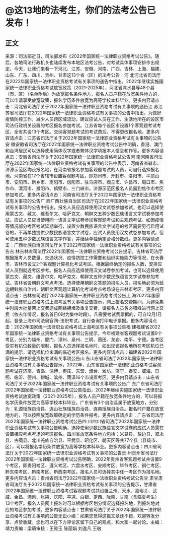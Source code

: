 # @这13地的法考生，你们的法考公告已发布！
## 正文
来源：司法部近日，司法部发布《2022年国家统一法律职业资格考试公告》。随后，各地司法行政机关也陆续发布本地区法考公告，对考试具体事项安排作出规定。今天，让我们来看一下河北、江苏、安徽、河南、广西、吉林、上海、福建、山东、广东、四川、贵州、甘肃这13个省（区）的法考公告！河 北河北省司法厅在2022年国家统一法律职业资格考试有关事项的通告中指出，2022年继续实施国家统一法律职业资格考试放宽政策（2021-2025年），河北省涞水县等48个县（市、区）（名单附后）为放宽报名条件地方，报名人员户籍在放宽条件地方的，可以申请享受放宽政策，报名学历条件放宽为高等学校本科毕业。更多内容请点击：河北省司法厅关于2022年国家统一法律职业资格考试有关事项的通告江 苏江苏省司法厅在2022年国家统一法律职业资格考试有关事项的公告中指出，为做好疫情防控工作，减少人员跨区域流动，建议应试人员在工作、生活地所在的设区市司法行政机关设置的考区报名参加考试。江苏省每个设区市设置1个客观题考试考区，全省共设13个考区。交纳客观题考试的考试费后，不得更改报名地。更多内容请点击：江苏省司法厅关于2022年国家统一法律职业资格考试有关事项的公告安 徽安徽省司法厅在2022年国家统一法律职业资格考试公告中明确，香港、澳门和台湾居民可以选择使用简体汉字或者繁体汉字填报本人信息和作答。更多内容请点击：安徽省司法厅关于2022年国家统一法律职业资格考试公告河 南河南省司法厅在2022年国家统一法律职业资格考试有关事项的公告中表示，河南省省辖市、济源示范区均设报名地，在河南省报名参加客观题考试的人员，可自行选择报名地。河南省在17个省辖市设置客观题考区，即郑州市、开封市、洛阳市、平顶山市、安阳市、新乡市、南阳市、信阳市、驻马店市、商丘市、许昌市、周口市、焦作市、漯河市、濮阳市、鹤壁市、三门峡市。济源示范区报名人员需到焦作市考区参加考试。更多内容请点击：河南省司法厅关于2022年国家统一法律职业资格考试有关事项的公告广 西广西壮族自治区司法厅在2022年国家统一法律职业资格考试有关事项的公告中指出，报名人员应选择使用汉文试卷参加考试，也可以选择使用蒙古文、藏文、维吾尔文、哈萨克文、朝鲜文五种少数民族语言文字试卷参加考试。应试人员应当使用同一语言文字试卷参加客观题考试和主观题考试。如因疫情等情况部分考区考试延期举行，设置少数民族语言文字试卷的考区需要另行启用试卷的，不再单独提供少数民族语言文字试卷，应试人员使用汉文试卷参加考试，但可使用五种少数民族语言文字作答，并继续单独确定合格分数线。更多内容请点击：广西壮族自治区司法厅关于2022年国家统一法律职业资格考试有关事项的公告吉 林吉林省司法厅2022年国家统一法律职业资格考试公告提示，吉林省司法厅根据报考人员数量、交通状况、疫情防控工作需要和组织实施能力等情况，在长春市、吉林市设立2个客观题计算机化考试考区。根据最终确定的报名人数，安排应试人员到就近考区参考。报名人员应选择使用汉文试卷参加考试，也可以选择使用蒙古文、藏文、维吾尔文、哈萨克文、朝鲜文五种少数民族语言文字试卷参加考试。吉林省设朝鲜文考点考场。选择使用朝鲜文答题的报名人员，报名地必须为延边朝鲜族自治州，朝鲜文客观题计算机化考试考点考场设在吉林市考区。更多内容请点击：吉林省司法厅2022年国家统一法律职业资格考试公告上 海2022年国家统一法律职业资格考试上海考区有关事项公告提示，网上报名交费期间，为避免集中时段大批量网上交费造成网络拥堵及重复交费，请报名人员务必错峰进行网上交费（依去年情况，报名首日0时为集中时段）。凡需要考试费票据的，可自12月1日起，登录上海市司法局官网-法职考试，自行查询打印电子票据。更多内容请点击：2022年国家统一法律职业资格考试上海考区有关事项公告福 建福建省2022年国家统一法律职业资格考试有关事项公告提示，今年福建省客观题考试设置9个考区，分别为福州、厦门、漳州、泉州、三明、莆田、龙岩、南平、宁德。各考区受实有机位数量的限制，报名人员选择报名地时，如出现该报名地所在考区机位已满的提示，请选择机位未满的临近考区报名。更多内容请点击：福建省2022年国家统一法律职业资格考试有关事项公告山 东山东省司法厅2022年国家统一法律职业资格考试有关事项公告提示，2022年，山东省国家统一法律职业资格考试客观题考试在济南、青岛、淄博、枣庄、东营、烟台、潍坊、济宁、泰安、威海、日照、临沂、德州、聊城、滨州、菏泽16个市设置考区。更多内容请点击：山东省司法厅关于2022年国家统一法律职业资格考试有关事项的公告广 东广东省司法厅2022年国家统一法律职业资格考试公告指出，2022年继续实施国家统一法律职业资格考试放宽政策（2021-2025年），报名人员户籍在放宽条件地方的，可以将报名学历条件放宽为高等学校本科毕业。广东省有3个自治县属于放宽地方，分别为：乳源瑶族自治县、连山壮族瑶族自治县、连南瑶族自治县。报名时户籍在放宽地方的，可以按照放宽政策确定的学历条件报考。更多内容请点击：广东省司法厅2022年国家统一法律职业资格考试公告四 川四川省司法厅2022年国家统一法律职业资格考试有关事项公告明确，选择使用少数民族语言文字试卷的应试人员需在设置相应考点考场的考区报名。四川省放宽条件地方包括：米易县、盐边县、叙永县、古蔺县、北川羌族自治县、平武县、昭化区、朝天区等共77个县（县级市、区），可以将报名学历条件放宽为高等学校本科毕业。更多内容请点击：四川省司法厅关于2022年国家统一法律职业资格考试有关事项的公告贵 州贵州省司法厅2022年国家统一法律职业资格考试公告明确，2022年贵州省客观题考试共设置9个考区，即贵阳考区、遵义考区、六盘水考区、安顺考区、毕节考区、铜仁考区、黔东南考区、黔南考区、黔西南考区。报名人员可选择其中任一考区作为报名地。更多内容请点击：贵州省司法厅2022年国家统一法律职业资格考试公告甘 肃甘肃省司法厅关于2022年国家统一法律职业资格考试有关事项的公告提示，甘肃省2022年国家统一法律职业资格考试客观题考试共设置兰州、天水、嘉峪关、武威、金昌、酒泉、张掖、庆阳、平凉、白银、定西、陇南、甘南（含临夏考生）13个考区。报名人员网上报名时可以根据考区划分情况选择报名地，到报名地对应的考区参加考试。更多内容请点击：甘肃省司法厅关于2022年国家统一法律职业资格考试有关事项的公告无讼小编：如果您觉得这篇文章还不错，欢迎转发分享、点赞收藏，您也可以在下方评论区留下自己的观点，和大家一起讨论。主编：靖力责编：梁萌审核：王雅玉 陈丽娟 刘逸凡 王敬